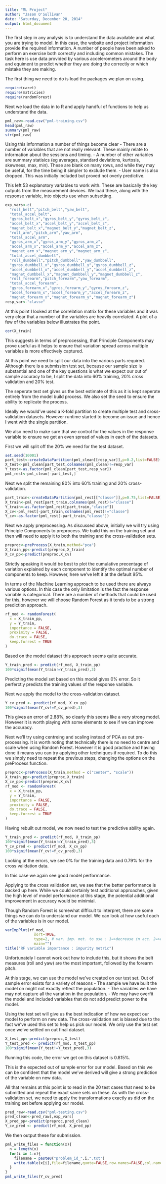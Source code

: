 ```yaml
---
title: "ML Project"
author: "Jason O'Sullivan"
date: "Saturday, December 20, 2014"
output: html_document
---
```


The first step in any analysis is to understand the data available and what you are trying to model. In this case, the website and project information provide the required information. A number of people have been asked to perform an exercise both correctly and including common mistakes. The task here is use data provided by various accelerometers around the body and equiment to predict whether they are doing the correctly or which mistake they are making.

The first thing we need to do is load the packages we plan on using.

```r
require(caret)
require(matricies)
require(randomForest)
```

Next we load the data in to R and apply handful of functions to help us  understand the data.

```r
pml_raw<-read.csv("pml-training.csv")
head(pml_raw)
summary(pml_raw)
str(pml_raw)
```

Using this information a number of things become clear
- There are a number of variables that are not really relevant. These mainly relate to information about the sessions and timing.
- A number of other variables are summary statisics (eg averages, standard deviations, kurtosis, skewness, max, min). These are blank on many rows, and while they may be useful, for the time being it simpler to exclude them.
- User name is also dropped. This was initially included but proved not overly predictive.

This left 53 explanotory variables to work with. These are basically the key outputs from the measurement devices. We load these, along with the response variable, into objects use when subsetting.

```r
exp_vars<-c(
  "roll_belt","pitch_belt","yaw_belt",
  "total_accel_belt",
  "gyros_belt_x","gyros_belt_y","gyros_belt_z",
  "accel_belt_x","accel_belt_y","accel_belt_z",
  "magnet_belt_x","magnet_belt_y","magnet_belt_z",
  "roll_arm","pitch_arm","yaw_arm", 
  "total_accel_arm",       
  "gyros_arm_x","gyros_arm_y","gyros_arm_z",
  "accel_arm_x","accel_arm_y","accel_arm_z",
  "magnet_arm_x","magnet_arm_y","magnet_arm_z",
  "total_accel_dumbbell",
  "roll_dumbbell","pitch_dumbbell","yaw_dumbbell",
  "gyros_dumbbell_x","gyros_dumbbell_y","gyros_dumbbell_z",
  "accel_dumbbell_x","accel_dumbbell_y","accel_dumbbell_z",
  "magnet_dumbbell_x","magnet_dumbbell_y","magnet_dumbbell_z",       
  "roll_forearm","pitch_forearm","yaw_forearm",
  "total_accel_forearm",
  "gyros_forearm_x","gyros_forearm_y","gyros_forearm_z",
  "accel_forearm_x","accel_forearm_y","accel_forearm_z",
  "magnet_forearm_x","magnet_forearm_y","magnet_forearm_z")
resp_var<-"classe"
```

At this point I looked at the correlation matrix for these variables and it was very clear that a number of the variables are heavily correlated. A plot of a few of the variables below illustrates the point.


```r
cor(X_train)
```

This suggests in terms of preprocessing, that Principle Components may prove useful as it helps to ensure that variation spread across multiple variables is more effectively captured.

At this point we need to split our data into the various parts required. Although there is a submission test set, because our sample size is substantial and one of the key questions is what we expect our out of sample accuracy to be, I split the data into 60% training, 20% cross validation and 20% test. 

The seperate test set gives us the best estimate of this as it is kept seperate entirely from the model build process. We also set the seed to ensure the ability to replicate the process.

Ideally we would've used a K-fold partition to create multiple test and cross-validation datasets. However runtime started to become an issue and hence I went with the single partition.

We also need to make sure that we control for the values in the response variable to ensure we get an even spread of values in each of the datasets.

First we will split off the 20% we need for the test dataset.

```r
set.seed(10001)
part_test<-createDataPartition(pml_clean[[resp_var]],p=0.2,list=FALSE)
X_test<-pml_clean[part_test,colnames(pml_clean)!=resp_var]
Y_test<-as.factor(pml_clean[part_test,resp_var])
pml_rest<-pml_clean[-part_test,]
```

Next we split the remaining 80% into 60% training and 20% cross-validation.

```r
part_train<-createDataPartition(pml_rest[["classe"]],p=0.75,list=FALSE)
X_train<-pml_rest[part_train,colnames(pml_rest)!="classe"]
Y_train<-as.factor(pml_rest[part_train,"classe"])
X_cv<-pml_rest[-part_train,colnames(pml_rest)!="classe"]
Y_cv<-as.factor(pml_rest[-part_train,"classe"])
```


Next we apply preprocessing. As discussed above, initially we will try using Principle Components to preprocess. We build this on the training set and then will need to apply it to both the training and the cross-validation sets.

```r
preproc<-preProcess(X_train,method="pca")
X_train_pp<-predict(preproc,X_train)
X_cv_pp<-predict(preproc,X_cv)
```

Strictly speaking it would be best to plot the cumulative precentage of variation explained by each component to identify the optimal number of components to keep. However, here we've left it at the default 95%.

In terms of the Machine Learning approach to be used there are always various options. In this case the only limitation is the fact the response variable is categorical. There are a number of methods that could be used for this, however we will choose Random Forest as it tends to be a strong prediction approach.

```r
rf_mod <- randomForest(
  x = X_train_pp,
  y = Y_train,
  importance = FALSE,
  proximity = FALSE,
  do.trace = FALSE,
  keep.forrest = TRUE
)
```

Based on the model dataset this approach seems quite accurate.

```r
Y_train_pred <- predict(rf_mod, X_train_pp)
100*signif(mean(Y_train!=Y_train_pred),3)
```

Predicting the model set based on this model gives 0% error. So it perferctly predicts the training values of the response variable.

Next we apply the model to the cross-validation dataset.

```r
Y_cv_pred <- predict(rf_mod, X_cv_pp)
100*signif(mean(Y_cv!=Y_cv_pred),3)
```

This gives an error of 2.88%, so clearly this seems like a very strong model. However it is worth playing with some elements to see if we can improve the accuracy.

Next we'll try using centreing and scaling instead of PCA as out pre-processing. It is worth noting that technically there is no need to centre and scale when using Random Forest. However it is good practice and having done it means you can try applying other techniques if required. To do this we simply need to repeat the previous steps, changing the options on the preProcess function.

```r
preproc<-preProcess(X_train,method = c("center", "scale"))
X_train_pp<-predict(preproc,X_train)
X_cv_pp<-predict(preproc,X_cv)
rf_mod <- randomForest(
  x = X_train_pp,
  y = Y_train,
  importance = FALSE,
  proximity = FALSE,
  do.trace = FALSE,
  keep.forrest = TRUE
)

```
Having rebuilt out model, we now need to test the predictive ability again.

```r
Y_train_pred <- predict(rf_mod, X_train_pp)
100*signif(mean(Y_train!=Y_train_pred),3)
Y_cv_pred <- predict(rf_mod, X_cv_pp)
100*signif(mean(Y_cv!=Y_cv_pred),3)
```

Looking at the errors, we see 0% for the training data and 0.79% for the cross validation data.

In this case we again see good model performance. 

Applying to the cross validation set, we see that the better performance is backed up here. While we could certainly test additional approaches, given the high level of model performance at this stage, the potential additional improvement in accuracy would be minimial.

Though Random Forest is somewhat difficult to interpret, there are some things we can do to understand our model. We can look at how useful each of the variables is in our model.

```r
varImpPlot(rf_mod,
             sort=TRUE,
             type=2, # var. imp. met. to use : 1=>decrease in acc. 2=>decrease in imp.
             main="")
title("RF variable importance : impurity metric")
```

Unfortunately I cannot work out how to include this, but it shows the belt measures (roll and yaw) are the most important, followed by the forearm pitch.

At this stage, we can use the model we've created on our test set.
Out of sample error exists for a variety of reasons
- The sample we have built the model on might not exactly reflect the population.
- The variables we have may not capture all the variation in the population.
- We may have overfit the model and included variables that do not add predict power to the model.

Using the test set will give us the best indication of how we expect our model to perform on new data. The cross-validation set is biased due to the fact we've used this set to help us pick our model. We only use the test set once we've settled on out final dataset.

```r
X_test_pp<-predict(preproc,X_test)
Y_test_pred <- predict(rf_mod, X_test_pp)
100*signif(mean(Y_test!=Y_test_pred),3)
```

Running this code, the error we get on this dataset is 0.815%.

This is the expected out of sample error for our model. Based on this we can be confident that the model we've derived will give a strong prediction of the variable on new data.

All that remains at this point is to read in the 20 test cases that need to be submitted and repeat the exact same sets on these. As with the cross-validation set, we need to apply the transformations exactly as did on the training set before applying our model. 

```r
pred_raw<-read.csv("pml-testing.csv")
pred_clean<-pred_raw[,exp_vars]
X_pred_pp<-predict(preproc,pred_clean)
Y_cv_pred <- predict(rf_mod, X_pred_pp)
```

We then output these for submission.

```r
pml_write_files = function(x){
  n = length(x)
  for(i in 1:n){
    filename = paste0("problem_id_",i,".txt")
    write.table(x[i],file=filename,quote=FALSE,row.names=FALSE,col.names=FALSE)
  }
}
pml_write_files(Y_cv_pred)
```
